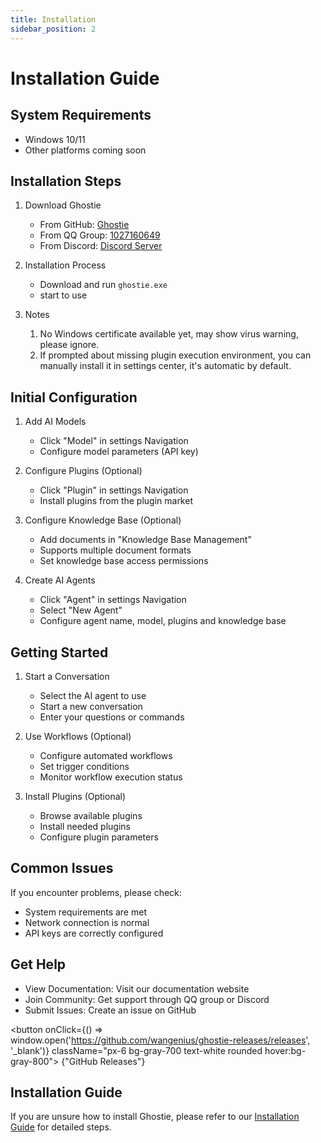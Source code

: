 ```yaml
---
title: Installation
sidebar_position: 2
---
```


# Installation Guide

## System Requirements

- Windows 10/11
- Other platforms coming soon

## Installation Steps

1. Download Ghostie

   - From GitHub: [Ghostie](https://github.com/wangenius/ghostie-releases/releases)
   - From QQ Group: [1027160649](https://qm.qq.com/q/FdFbIt1pT2)
   - From Discord: [Discord Server](https://discord.gg/gqC9SVY3zM)

2. Installation Process

   - Download and run `ghostie.exe`
   - start to use

3. Notes
   1. No Windows certificate available yet, may show virus warning, please ignore.
   2. If prompted about missing plugin execution environment, you can manually install it in settings center, it's automatic by default.

## Initial Configuration

1. Add AI Models

   - Click "Model" in settings Navigation
   - Configure model parameters (API key)

2. Configure Plugins (Optional)

   - Click "Plugin" in settings Navigation
   - Install plugins from the plugin market

3. Configure Knowledge Base (Optional)
   - Add documents in "Knowledge Base Management"
   - Supports multiple document formats
   - Set knowledge base access permissions

4. Create AI Agents
   - Click "Agent" in settings Navigation
   - Select "New Agent"
   - Configure agent name, model, plugins and knowledge base



## Getting Started

1. Start a Conversation

   - Select the AI agent to use
   - Start a new conversation
   - Enter your questions or commands

2. Use Workflows (Optional)

   - Configure automated workflows
   - Set trigger conditions
   - Monitor workflow execution status

3. Install Plugins (Optional)
   - Browse available plugins
   - Install needed plugins
   - Configure plugin parameters

## Common Issues

If you encounter problems, please check:

- System requirements are met
- Network connection is normal
- API keys are correctly configured

## Get Help

- View Documentation: Visit our documentation website
- Join Community: Get support through QQ group or Discord
- Submit Issues: Create an issue on GitHub



<button onClick={() => window.open('https://github.com/wangenius/ghostie-releases/releases', '_blank')} className="px-6 bg-gray-700 text-white rounded hover:bg-gray-800">
   {"GitHub Releases"}
</button>

## Installation Guide

If you are unsure how to install Ghostie, please refer to our [Installation Guide](/docs/installation) for detailed steps. 
